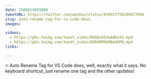 ```yaml
---
date: 1506014691000
tweetURL: https://twitter.com/wesbos/status/910917756299677696
slug: auto-rename-tag-for-vs-code-does
images:

videos:
  - https://pbs.twimg.com/tweet_video/DKQ6xDSVwAAKe4I.mp4
  - https://pbs.twimg.com/tweet_video/DKRAMM9UMAA4UPD.mp4
links:

---
```

🔥 Auto Rename Tag for VS Code does, well, exactly what it says. No keyboard shortcut, just rename one tag and the other updates!
